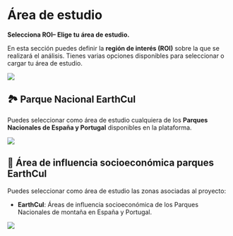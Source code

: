 # Área de estudio {#area-estudio}

**Selecciona ROI– Elige tu área de estudio.** 

En esta sección puedes definir la **región de interés (ROI)** sobre la que se realizará el análisis. Tienes varias opciones disponibles para seleccionar o cargar tu área de estudio. 

![](assets/ROI_es.png)



## **🏞️ Parque Nacional EarthCul**

Puedes seleccionar como área de estudio cualquiera de los **Parques Nacionales de España y Portugal** disponibles en la plataforma.

![](assets/np_es.png)

## **📁 Área de influencia socioeconómica parques EarthCul**

Puedes seleccionar como área de estudio las zonas asociadas al proyecto:

* **EarthCul**: Áreas de influencia socioeconómica de los Parques Nacionales de montaña en España y Portugal.  


![](assets/PROJECTS_es.png)
